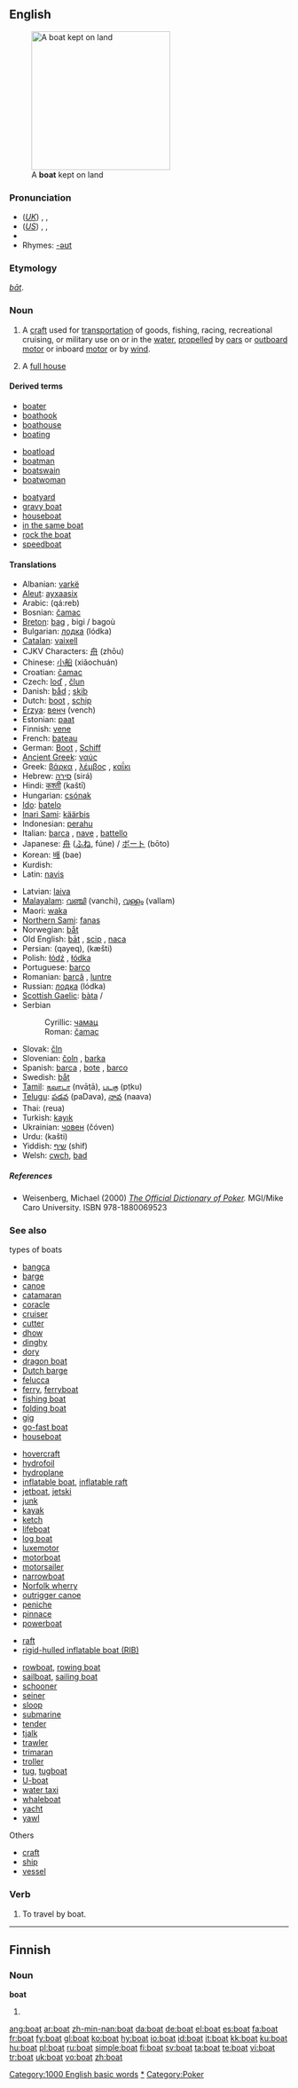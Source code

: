 {{wikipedia}}
==English==
{{rank|due|Henry|society|797|boat|heaven|v.|difficult}}
[[Image:ORŁ 0033 ubt.JPEG|thumb|250px|A '''boat''' kept on land]]

===Pronunciation===
* (''[[Received Pronunciation|UK]]'') {{enPR|bōt}}, {{IPA|/bəʊt/}}, {{SAMPA|/b@Ut/}}
* (''[[General American|US]]'') {{enPR|bōt}}, {{IPA|/boʊt/}}, {{SAMPA|/boUt/}}
* {{audio|en-us-boat.ogg|Audio (US)}}
* Rhymes: [[Rhymes:English:-əʊt|-əʊt]]

===Etymology===
{{OE.}} ''[[bat#Old English|bāt]]''.

===Noun===
{{en-noun}}

# A [[craft]] used for [[transportation]] of goods, fishing, racing, recreational cruising, or military use on or in the [[water]], [[propelled]] by [[oar]]s or [[outboard motor]] or inboard [[motor]] or by [[wind]].
# {{context|poker slang}} A [[full house]]

====Derived terms====
{{top3}}
* [[boater]]
* [[boathook]]
* [[boathouse]]
* [[boating]]<!--noun and adjective-->
{{mid3}}
* [[boatload]]
* [[boatman]]
* [[boatswain]]
* [[boatwoman]]
{{mid3}}
* [[boatyard]]
* [[gravy boat]]
* [[houseboat]]
* [[in the same boat]]
* [[rock the boat]]
* [[speedboat]]
{{bottom}}

====Translations====
{{trans-top|water craft}}
* Albanian: [[varkë]] {{f}}
* [[Aleut]]: [[ayxaasix]]
* Arabic: {{ARchar|[[قارب]]}} (qá:reb)
* Bosnian: [[čamac#Bosnian|čamac]] {{m}}
* [[Breton]]: [[bag#Breton|bag]] {{f}}, bigi / bagoù {{p}}
* Bulgarian: [[лодка]] (lódka) {{f}}
* [[Catalan]]: [[vaixell]] {{n}}
* CJKV Characters: [[舟]] (zhōu)
* Chinese: [[小船]] (xiǎochuán)
* Croatian: [[čamac#Croatian|čamac]] {{m}}
* Czech: [[loď]] {{f}}, [[člun]] {{m}}
* Danish: [[båd]] {{c}}; [[skib]] {{n}}
* Dutch: [[boot#Dutch|boot]] {{m}}, [[schip]] {{n}}
* [[Erzya]]: [[венч]] (vench)
* Estonian: [[paat]]
* Finnish: [[vene]]
* French: [[bateau]] {{m}}<!--this does not take a circumflex-->
* German: [[Boot#German|Boot]] {{n}}, [[Schiff]] {{n}}
* [[Ancient Greek]]: [[ναύς]]
* Greek: [[βάρκα]] {{f}}, [[λέμβος]] {{f}}, [[καΐκι]] {{n}}
* Hebrew: [[סירה]] (sirá) {{f}}
* Hindi: [[कश्ती]] (kaštī)
* Hungarian: [[csónak]]
* [[Ido]]: [[batelo]]
* [[Inari Sami]]: [[käärbis]]
* Indonesian: [[perahu]]
* Italian: [[barca]] {{f}}, [[nave]] {{f}}, [[battello]] {{m}}
* Japanese: [[舟]] ([[ふね]], fúne) / [[ボート]] (bōto)
* Korean: [[배]] (bae)
* Kurdish: {{KUchar|[[پاپۆڕ]]}}
* Latin: [[navis]] {{f}}
{{trans-mid}}
* Latvian: [[laiva]] {{f}}
* [[Malayalam]]: [[വഞ്ചി]] (vanchi), [[വള്ളം]] (vallam)
* Maori: [[waka]]
* [[Northern Sami]]: [[fanas]]
* Norwegian: [[båt]] {{m}}
* Old English: [[bat#Old English|bāt]] {{m}}, [[scip]] {{n}}, [[naca]] {{m}}
* Persian: {{FAchar|[[قایق]]}} (qayeq), {{FAchar|[[کشتی]]}} (kæšti)
* Polish: [[łódź]] {{m}}, [[łódka]] {{f}}
* Portuguese: [[barco#Portuguese|barco]] {{m}}
* Romanian: [[barcă]] {{f}}, [[luntre]] {{f}}
* Russian: [[лодка]] (lódka) {{f}}
* [[Scottish Gaelic]]: [[bàta]] {{m}}/{{f}}
* Serbian
*: Cyrillic: [[чамац#Serbian|чамац]] {{m}}
*: Roman: [[čamac#Serbian|čamac]] {{m}}
* Slovak: [[čln]]
* Slovenian: [[čoln]] {{m}}, [[barka]] {{f}}
* Spanish: [[barca]] {{f}}, [[bote]] {{m}}, [[barco#Spanish|barco]] {{m}}
* Swedish: [[båt]] {{c}}
* [[Tamil]]: [[நவாடா]] (nvāṭā), [[படகு]] (pṭku)
* [[Telugu]]: [[పడవ]] (paDava), [[నావ]] (naava)
* Thai: {{THchar|[[เรือ]]}} (reua)
* Turkish: [[kayık]]
* Ukrainian: [[човен]] (čóven) {{m}}
* Urdu: {{URchar|[[کشتی]]}} (kašti)
* Yiddish: [[שיף]] (shif)
* Welsh: [[cwch]], [[bad]] {{m}}
{{trans-bottom}}

=====References=====
* Weisenberg, Michael (2000) ''[http://www.poker1.com/mcu/pokerdictionary/mculib_dictionary_info.asp The Official Dictionary of Poker].''  MGI/Mike Caro University.  ISBN 978-1880069523

===See also===
;types of boats
{{top3}}
* [[bangca]]
* [[barge]]
* [[canoe]]
* [[catamaran]]
* [[coracle]]
* [[cruiser]]
* [[cutter]]
* [[dhow]]
* [[dinghy]]
* [[dory]]
* [[dragon boat]]
* [[Dutch barge]]
* [[felucca]]
* [[ferry]], [[ferryboat]]
* [[fishing boat]]
* [[folding boat]]
* [[gig]]
* [[go-fast boat]]
* [[houseboat]]
{{mid3}}
* [[hovercraft]]
* [[hydrofoil]]
* [[hydroplane]]
* [[inflatable boat]], [[inflatable raft]]
* [[jetboat]], [[jetski]]
* [[junk]]
* [[kayak]]
* [[ketch]]
* [[lifeboat]]
* [[log boat]]
* [[luxemotor]]
* [[motorboat]]
* [[motorsailer]]
* [[narrowboat]]
* [[Norfolk wherry]]
* [[outrigger canoe]]
* [[peniche]]
* [[pinnace]]
* [[powerboat]]
{{mid3}}
* [[raft]]
* [[rigid-hulled inflatable boat (RIB)]]

* [[rowboat]], [[rowing boat]]
* [[sailboat]], [[sailing boat]]
* [[schooner]]
* [[seiner]]
* [[sloop]]
* [[submarine]]
* [[tender]]
* [[tjalk]]
* [[trawler]]
* [[trimaran]]
* [[troller]]
* [[tug]], [[tugboat]]
* [[U-boat]]
* [[water taxi]]
* [[whaleboat]]
* [[yacht]]
* [[yawl]]
{{bottom}}

;Others
* [[craft]]
* [[ship]]
* [[vessel]]

===Verb===
{{en-verb}}

# To travel by boat.

[[Category:1000 English basic words]]
[[Category:Boats|*]]
[[Category:Poker]]

----

==Finnish==

===Noun===
'''boat'''

# {{plural of|[[boa]]|lang=Finnish}}

[[ang:boat]]
[[ar:boat]]
[[zh-min-nan:boat]]
[[da:boat]]
[[de:boat]]
[[el:boat]]
[[es:boat]]
[[fa:boat]]
[[fr:boat]]
[[fy:boat]]
[[gl:boat]]
[[ko:boat]]
[[hy:boat]]
[[io:boat]]
[[id:boat]]
[[it:boat]]
[[kk:boat]]
[[ku:boat]]
[[hu:boat]]
[[pl:boat]]
[[ru:boat]]
[[simple:boat]]
[[fi:boat]]
[[sv:boat]]
[[ta:boat]]
[[te:boat]]
[[vi:boat]]
[[tr:boat]]
[[uk:boat]]
[[vo:boat]]
[[zh:boat]]